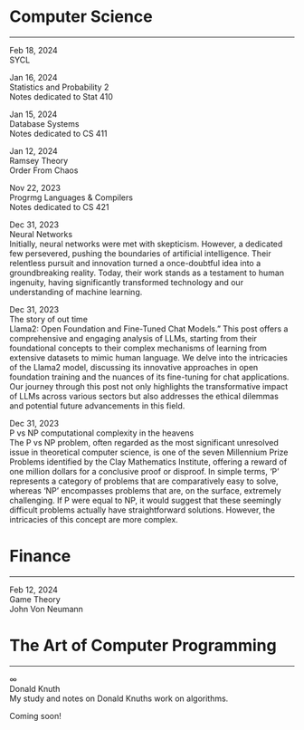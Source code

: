 <h1 class=post>Computer Science</h1>
<hr/>

<span class='meta'>Feb 18, 2024</span><br/>
<a href="index.qmd#" style="text-decoration: none;">SYCL</a><br/>


<span class='meta'>Jan 16, 2024</span><br/>
<a href="/probStats/stat410.qmd#" style="text-decoration: none;">Statistics and Probability 2</a><br/>
Notes dedicated to Stat 410 

<span class='meta'>Jan 15, 2024</span><br/>
<a href="/CS411/cs411.qmd#" style="text-decoration: none;">Database Systems</a><br/>
Notes dedicated to CS 411

<span class='meta'>Jan 12, 2024</span><br/>
<a href="ramsey3.qmd#ramsey3" style="text-decoration: none;">Ramsey Theory</a><br/>
Order From Chaos

<span class='meta'>Nov 22, 2023</span><br/>
<a href="/CS421/cs421.qmd#c2421" style="text-decoration: none;">Progrmg Languages & Compilers</a><br/>
Notes dedicated to CS 421

<span class="meta">Dec 31, 2023</span><br/>
<a href="lab1a.qmd#lab1a" style="text-decoration: none;">Neural Networks</a><br/>
Initially, neural networks were met with skepticism. However, a dedicated few persevered, pushing the boundaries of artificial intelligence. Their relentless pursuit and innovation turned a once-doubtful idea into a groundbreaking reality. Today, their work stands as a testament to human ingenuity, having significantly transformed technology and our understanding of machine learning.

<span class="meta">Dec 31, 2023</span><br/>
<a href="lab1a.qmd#lab1a" style="text-decoration: none;">The story of out time</a><br/>
Llama2: Open Foundation and Fine-Tuned Chat Models." This post offers a comprehensive and engaging analysis of LLMs, starting from their foundational concepts to their complex mechanisms of learning from extensive datasets to mimic human language. We delve into the intricacies of the Llama2 model, discussing its innovative approaches in open foundation training and the nuances of its fine-tuning for chat applications. Our journey through this post not only highlights the transformative impact of LLMs across various sectors but also addresses the ethical dilemmas and potential future advancements in this field.

<span class="meta">Dec 31, 2023</span><br/>
<a href="lab1a.qmd#lab1a" style="text-decoration: none;">P vs NP computational complexity in the heavens</a><br/>
The P vs NP problem, often regarded as the most significant unresolved issue in theoretical computer science, is one of the seven Millennium Prize Problems identified by the Clay Mathematics Institute, offering a reward of one million dollars for a conclusive proof or disproof. In simple terms, 'P' represents a category of problems that are comparatively easy to solve, whereas 'NP' encompasses problems that are, on the surface, extremely challenging. If P were equal to NP, it would suggest that these seemingly difficult problems actually have straightforward solutions. However, the intricacies of this concept are more complex.


<h1 class=post>Finance</h1>
<hr/>

<span class="meta">Feb 12, 2024</span><br/>
<a href="lab1a.qmd#lab1a" style="text-decoration: none;">Game Theory</a><br/>
John Von Neumann

<h1 class=post>The Art of Computer Programming</h1>
<hr/>
<span class="meta">$\infty$</span><br/>
<a href="lab1a.qmd#lab1a" style="text-decoration: none;">Donald Knuth</a><br/>
My study and notes on Donald Knuths work on algorithms.

Coming soon!

<!-- ![](/images/dk.webp){.lightbox width=60%} -->


